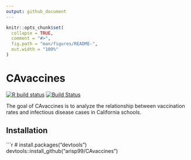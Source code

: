 ```yaml
---
output: github_document
---
```


<!-- README.md is generated from README.Rmd. Please edit that file -->

```r
knitr::opts_chunk$set(
  collapse = TRUE,
  comment = "#>",
  fig.path = "man/figures/README-",
  out.width = "100%"
)
```


# CAvaccines

<!-- badges: start -->
[![R build status](https://github.com/r-lib/usethis/workflows/R-CMD-check/badge.svg)](https://github.com/r-lib/usethis/actions)
[![Build Status](https://travis-ci.com/arisp99/CAvaccines.svg?branch=master)](https://travis-ci.com/arisp99/CAvaccines)
<!-- badges: end -->

The goal of CAvaccines is to analyze the relationship between vaccination rates
and infectious disease cases in California schools.

## Installation

```r
# install.packages("devtools")
devtools::install_github("arisp99/CAvaccines")
